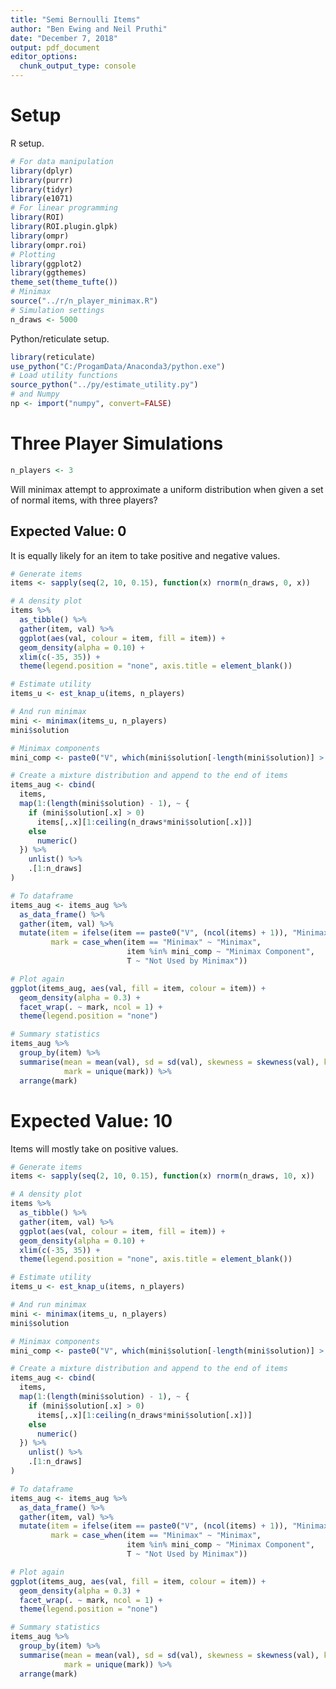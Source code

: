 ```yaml
---
title: "Semi Bernoulli Items"
author: "Ben Ewing and Neil Pruthi"
date: "December 7, 2018"
output: pdf_document
editor_options: 
  chunk_output_type: console
---
```


# Setup

R setup.

```r
# For data manipulation
library(dplyr)
library(purrr)
library(tidyr)
library(e1071)
# For linear programming
library(ROI)
library(ROI.plugin.glpk)
library(ompr)
library(ompr.roi)
# Plotting
library(ggplot2)
library(ggthemes)
theme_set(theme_tufte())
# Minimax
source("../r/n_player_minimax.R")
# Simulation settings
n_draws <- 5000
```

Python/reticulate setup.

```r
library(reticulate)
use_python("C:/ProgamData/Anaconda3/python.exe")
# Load utility functions
source_python("../py/estimate_utility.py")
# and Numpy
np <- import("numpy", convert=FALSE)
```

# Three Player Simulations

```r
n_players <- 3
```

Will minimax attempt to approximate a uniform distribution when given a set of normal items, with three players?

## Expected Value: 0

It is equally likely for an item to take positive and negative values.

```r
# Generate items
items <- sapply(seq(2, 10, 0.15), function(x) rnorm(n_draws, 0, x))

# A density plot
items %>% 
  as_tibble() %>% 
  gather(item, val) %>% 
  ggplot(aes(val, colour = item, fill = item)) +
  geom_density(alpha = 0.10) +
  xlim(c(-35, 35)) +
  theme(legend.position = "none", axis.title = element_blank())

# Estimate utility
items_u <- est_knap_u(items, n_players)

# And run minimax
mini <- minimax(items_u, n_players)
mini$solution

# Minimax components
mini_comp <- paste0("V", which(mini$solution[-length(mini$solution)] > 0))

# Create a mixture distribution and append to the end of items
items_aug <- cbind(
  items,
  map(1:(length(mini$solution) - 1), ~ {
    if (mini$solution[.x] > 0)
      items[,.x][1:ceiling(n_draws*mini$solution[.x])]
    else
      numeric()
  }) %>% 
    unlist() %>% 
    .[1:n_draws]
)

# To dataframe
items_aug <- items_aug %>% 
  as_data_frame() %>% 
  gather(item, val) %>% 
  mutate(item = ifelse(item == paste0("V", (ncol(items) + 1)), "Minimax", item),
         mark = case_when(item == "Minimax" ~ "Minimax",
                          item %in% mini_comp ~ "Minimax Component",
                          T ~ "Not Used by Minimax"))

# Plot again
ggplot(items_aug, aes(val, fill = item, colour = item)) +
  geom_density(alpha = 0.3) +
  facet_wrap(. ~ mark, ncol = 1) +
  theme(legend.position = "none")

# Summary statistics
items_aug %>% 
  group_by(item) %>% 
  summarise(mean = mean(val), sd = sd(val), skewness = skewness(val), kurtosis = kurtosis(val),
            mark = unique(mark)) %>% 
  arrange(mark)
```

# Expected Value: 10

Items will mostly take on positive values.

```r
# Generate items
items <- sapply(seq(2, 10, 0.15), function(x) rnorm(n_draws, 10, x))

# A density plot
items %>% 
  as_tibble() %>% 
  gather(item, val) %>% 
  ggplot(aes(val, colour = item, fill = item)) +
  geom_density(alpha = 0.10) +
  xlim(c(-35, 35)) +
  theme(legend.position = "none", axis.title = element_blank())

# Estimate utility
items_u <- est_knap_u(items, n_players)

# And run minimax
mini <- minimax(items_u, n_players)
mini$solution

# Minimax components
mini_comp <- paste0("V", which(mini$solution[-length(mini$solution)] > 0))

# Create a mixture distribution and append to the end of items
items_aug <- cbind(
  items,
  map(1:(length(mini$solution) - 1), ~ {
    if (mini$solution[.x] > 0)
      items[,.x][1:ceiling(n_draws*mini$solution[.x])]
    else
      numeric()
  }) %>% 
    unlist() %>% 
    .[1:n_draws]
)

# To dataframe
items_aug <- items_aug %>% 
  as_data_frame() %>% 
  gather(item, val) %>% 
  mutate(item = ifelse(item == paste0("V", (ncol(items) + 1)), "Minimax", item),
         mark = case_when(item == "Minimax" ~ "Minimax",
                          item %in% mini_comp ~ "Minimax Component",
                          T ~ "Not Used by Minimax"))

# Plot again
ggplot(items_aug, aes(val, fill = item, colour = item)) +
  geom_density(alpha = 0.3) +
  facet_wrap(. ~ mark, ncol = 1) +
  theme(legend.position = "none")

# Summary statistics
items_aug %>% 
  group_by(item) %>% 
  summarise(mean = mean(val), sd = sd(val), skewness = skewness(val), kurtosis = kurtosis(val),
            mark = unique(mark)) %>% 
  arrange(mark)
```